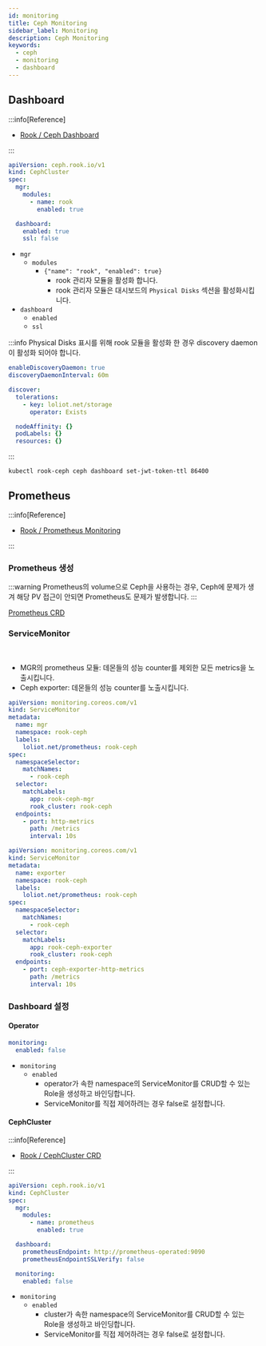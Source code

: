 ```yaml
---
id: monitoring
title: Ceph Monitoring
sidebar_label: Monitoring
description: Ceph Monitoring
keywords:
  - ceph
  - monitoring
  - dashboard
---
```


## Dashboard

:::info[Reference]

- [Rook / Ceph Dashboard](https://rook.io/docs/rook/latest/Storage-Configuration/Monitoring/ceph-dashboard/)

:::

```yaml
apiVersion: ceph.rook.io/v1
kind: CephCluster
spec:
  mgr:
    modules:
      - name: rook
        enabled: true

  dashboard:
    enabled: true
    ssl: false
```

- `mgr`
  - `modules`
    - `{"name": "rook", "enabled": true}`
      - rook 관리자 모듈을 활성화 합니다.
      - rook 관리자 모듈은 대시보드의 `Physical Disks` 섹션을 활성화시킵니다.
- `dashboard`
  - `enabled`
  - `ssl`

:::info
Physical Disks 표시를 위해 rook 모듈을 활성화 한 경우 discovery daemon이 활성화 되어야 합니다.

```yaml title="rook-ceph-values.yaml"
enableDiscoveryDaemon: true
discoveryDaemonInterval: 60m

discover:
  tolerations:
    - key: loliot.net/storage
      operator: Exists

  nodeAffinity: {}
  podLabels: {}
  resources: {}
```

:::

```shell
kubectl rook-ceph ceph dashboard set-jwt-token-ttl 86400
```

## Prometheus

:::info[Reference]

- [Rook / Prometheus Monitoring](https://rook.io/docs/rook/latest/Storage-Configuration/Monitoring/ceph-monitoring/)

:::

### Prometheus 생성

:::warning
Prometheus의 volume으로 Ceph을 사용하는 경우, Ceph에 문제가 생겨 해당 PV 접근이 안되면 Prometheus도 문제가 발생합니다.
:::

[Prometheus CRD](/docs/mlops/monitoring/prometheus/crd/prometheus)

### ServiceMonitor

<br />

- MGR의 prometheus 모듈: 데몬들의 성능 counter를 제외한 모든 metrics을 노출시킵니다.
- Ceph exporter: 데몬들의 성능 counter를 노출시킵니다.

```yaml
apiVersion: monitoring.coreos.com/v1
kind: ServiceMonitor
metadata:
  name: mgr
  namespace: rook-ceph
  labels:
    loliot.net/prometheus: rook-ceph
spec:
  namespaceSelector:
    matchNames:
      - rook-ceph
  selector:
    matchLabels:
      app: rook-ceph-mgr
      rook_cluster: rook-ceph
  endpoints:
    - port: http-metrics
      path: /metrics
      interval: 10s
```

```yaml
apiVersion: monitoring.coreos.com/v1
kind: ServiceMonitor
metadata:
  name: exporter
  namespace: rook-ceph
  labels:
    loliot.net/prometheus: rook-ceph
spec:
  namespaceSelector:
    matchNames:
      - rook-ceph
  selector:
    matchLabels:
      app: rook-ceph-exporter
      rook_cluster: rook-ceph
  endpoints:
    - port: ceph-exporter-http-metrics
      path: /metrics
      interval: 10s
```

### Dashboard 설정

#### Operator

```yaml title="rook-ceph-values.yaml"
monitoring:
  enabled: false
```

- `monitoring`
  - `enabled`
    - operator가 속한 namespace의 ServiceMonitor를 CRUD할 수 있는 Role을 생성하고 바인딩합니다.
    - ServiceMonitor를 직접 제어하려는 경우 false로 설정합니다.

#### CephCluster

:::info[Reference]

- [Rook / CephCluster CRD](https://rook.github.io/docs/rook/latest/CRDs/Cluster/ceph-cluster-crd/)

:::

```yaml
apiVersion: ceph.rook.io/v1
kind: CephCluster
spec:
  mgr:
    modules:
      - name: prometheus
        enabled: true

  dashboard:
    prometheusEndpoint: http://prometheus-operated:9090
    prometheusEndpointSSLVerify: false

  monitoring:
    enabled: false
```

- `monitoring`
  - `enabled`
    - cluster가 속한 namespace의 ServiceMonitor를 CRUD할 수 있는 Role을 생성하고 바인딩합니다.
    - ServiceMonitor를 직접 제어하려는 경우 false로 설정합니다.
